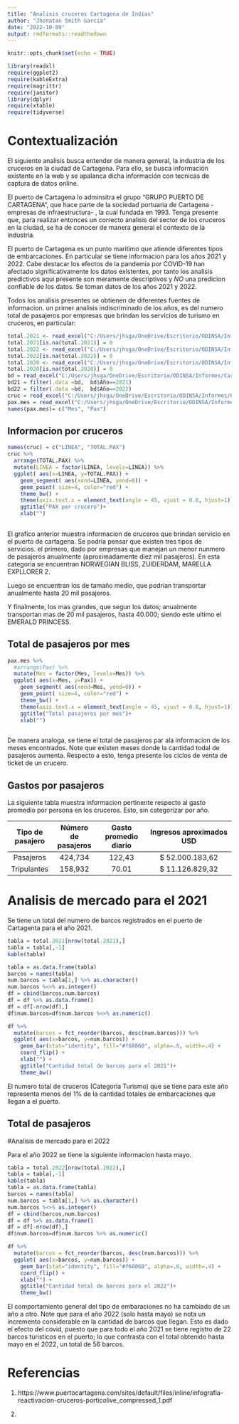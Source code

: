 ```yaml
---
title: "Analisis cruceros Cartagena de Indias"
author: "Jhonatan Smith Garcia"
date: "2022-10-09"
output: rmdformats::readthedown
---
```


```r
knitr::opts_chunk$set(echo = TRUE)
```

```r
library(readxl)
require(ggplot2)
require(kableExtra)
require(magrittr)
require(janitor)
library(dplyr)
require(xtable)
require(tidyverse)
```


# Contextualización

El siguiente analisis busca entender de manera general, la industria de los cruceros en la ciudad de Cartagena. Para ello, se busca información existente en la web y se apalanca dicha información con tecnicas de captura de datos online. 

El puerto de Cartagena lo adminsitra el grupo "GRUPO PUERTO DE CARTAGENA", que hace parte de la sociedad portuaria de Cartagena -empresas de infraestructura- , la cual fundada en 1993. Tenga presente que, para realizar entonces un correcto analisis del sector de los cruceros en la ciudad, se ha de conocer de manera general el contexto de la industria. 

El puerto de Cartagena es un punto maritimo que atiende diferentes tipos de embarcaciones. En particular se tiene informacion para los años 2021 y 2022. Cabe destacar los efectos de la pandemia por COVID-19 han afectado significativamente los datos existentes, por tanto los analisis predictivos aqui presente son meramente descriptivos y *NO* una predicion confiable de los datos. Se toman datos de los años 2021 y 2022.

Todos los analisis presentes se obtienen de diferentes fuentes de informacion. un primer analisis indiscriminado de los años, es del numero total de pasajeros por empresas que brindan los servicios de turismo en cruceros, en particular:

```r
total.2021 <- read_excel("C:/Users/jhsga/OneDrive/Escritorio/ODINSA/Informes/Cartagena/Total_2021.xlsx")
total.2021[is.na(total.2021)] = 0
total.2022 <- read_excel("C:/Users/jhsga/OneDrive/Escritorio/ODINSA/Informes/Cartagena/Total_2022.xlsx")
total.2022[is.na(total.2022)] = 0
total.2020 <- read_excel("C:/Users/jhsga/OneDrive/Escritorio/ODINSA/Informes/Cartagena/Total_2020.xlsx")
total.2020[is.na(total.2020)] = 0
bd = read_excel("C:/Users/jhsga/OneDrive/Escritorio/ODINSA/Informes/Cartagena/bd.xlsx")
bd21 = filter(.data =bd,  bd$Año==2021)
bd22 = filter(.data =bd,  bd$Año==2022)
cruc = read_excel("C:/Users/jhsga/OneDrive/Escritorio/ODINSA/Informes/Cartagena/total_empresa.xlsx")
pax.mes = read_excel("C:/Users/jhsga/OneDrive/Escritorio/ODINSA/Informes/Cartagena/total_empresa.xlsx", sheet = "Hoja2")
names(pax.mes)= c("Mes", "Pax")
```

## Informacion por cruceros


```r
names(cruc) = c("LINEA", "TOTAL.PAX")
cruc %>%
  arrange(TOTAL.PAX) %>%
  mutate(LINEA = factor(LINEA, levels=LINEA)) %>%
  ggplot( aes(x=LINEA, y=TOTAL.PAX)) +
    geom_segment( aes(xend=LINEA, yend=0)) +
    geom_point( size=4, color="red") +
    theme_bw() +
    theme(axis.text.x = element_text(angle = 45, vjust = 0.8, hjust=1))+
    ggtitle("PAX por crucero")+
    xlab("") 
  

```
El grafico anterior muestra informacion de cruceros que brindan servicio en el puerto de cartagena. Se podria pensar que existen tres tipos de servicios. el primero, dado por empresas que manejan un menor nunmero de pasajeros anualmente (aproximadamente diez mil pasajeros). En esta categoria se encuentran NORWEGIAN BLISS, ZUIDERDAM, MARELLA EXPLLORER 2. 

Luego se encuentran los de tamaño medio, que podrian transportar anualmente hasta 20 mil pasajeros. 

Y finalmente, los mas grandes, que segun los datos; anualmente transportan mas de 20 mil pasajeros, hasta 40.000; siendo este ultimo el EMERALD PRINCESS.

## Total de pasajeros por mes

```r

pax.mes %>%
  #arrange(Pax) %>%
  mutate(Mes = factor(Mes, levels=Mes)) %>%
  ggplot( aes(x=Mes, y=Pax)) +
    geom_segment( aes(xend=Mes, yend=0)) +
    geom_point( size=4, color="red") +
    theme_bw() +
    theme(axis.text.x = element_text(angle = 45, vjust = 0.8, hjust=1))+
    ggtitle("Total pasajeros por mes")+
    xlab("") 
  

```
De manera analoga, se tiene el total de pasajeros par ala informacion de los meses encontrados. Note que existen meses donde la cantidad todal de pasajeros aumenta. Respecto a esto, tenga presente los ciclos de venta de ticket de un crucero. 

## Gastos por pasajeros

La siguiente tabla muestra informacion pertinente respecto al gasto promedio por persona en los cruceros. Esto, sin categorizar por año. 

| Tipo de   pasajero | Número   de pasajeros | Gasto   promedio diario |        Ingresos   aproximados USD        |   
|:------------------:|:---------------------:|:-----------------------:|:----------------------------------------:|
|      Pasajeros     |        424,734        |          122,43         |  $                        52.000.183,62  |   
|     Tripulantes    |        158,932        |          70.01          |  $                        11.126.829,32  |   


# Analisis de mercado para el 2021

Se tiene un total del numero de barcos registrados en el puerto de Cartagenta para el año 2021. 

```r
tabla = total.2021[nrow(total.2021),] 
tabla = tabla[,-1]
kable(tabla)

tabla = as.data.frame(tabla)
barcos = names(tabla)
num.barcos = tabla[1,] %>% as.character()
num.barcos %<>% as.integer()
df = cbind(barcos,num.barcos)
df = df %>% as.data.frame()
df = df[-nrow(df),]
df$num.barcos=df$num.barcos %<>% as.numeric()
```

```r
df %>%
  mutate(barcos = fct_reorder(barcos, desc(num.barcos))) %>%
  ggplot( aes(x=barcos, y=num.barcos)) +
    geom_bar(stat="identity", fill="#f68060", alpha=.6, width=.4) +
    coord_flip() +
    xlab("") + 
    ggtitle("Cantidad total de barcos para el 2021")+
    theme_bw()
```

El numero total de cruceros (Categoria Turismo) que se tiene para este año representa menos del 1% de la cantidad totales de embarcaciones que llegan a el puerto. 

## Total de pasajeros



#Analisis de mercado para el 2022

Para el año 2022 se tiene la siguiente informacion hasta mayo. 

```r
tabla = total.2022[nrow(total.2022),] 
tabla = tabla[,-1]
kable(tabla)
tabla = as.data.frame(tabla)
barcos = names(tabla)
num.barcos = tabla[1,] %>% as.character()
num.barcos %<>% as.integer()
df = cbind(barcos,num.barcos)
df = df %>% as.data.frame()
df = df[-nrow(df),]
df$num.barcos=df$num.barcos %>% as.numeric()
```

```r
df %>%
  mutate(barcos = fct_reorder(barcos, desc(num.barcos))) %>%
  ggplot( aes(x=barcos, y=num.barcos)) +
    geom_bar(stat="identity", fill="#f68060", alpha=.6, width=.4) +
    coord_flip() +
    xlab("") + 
    ggtitle("Cantidad total de barcos para el 2022")+
    theme_bw()
```

El comportamiento general del tipo de embaraciones no ha cambiado de un año a otro. Note que para el año 2022 (solo hasta mayo) se nota un incremento considerable en la cantidad de barcos que llegan. Esto es dado el efecto del covid, puesto que para todo el año 2021 se tiene registro de 22 barcos turisticos en el puerto; lo que contrasta con el total obtenido hasta mayo en el 2022, un total de 56 barcos. 


# Referencias

1) https://www.puertocartagena.com/sites/default/files/inline/infografia-reactivacion-cruceros-porticolive_compressed_1.pdf

2) 